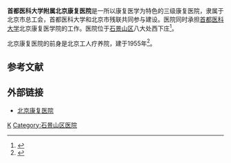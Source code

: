 {{Infobox hospital
| name = 首都医科大学附属北京康复医院
| name_en = Beijing Rehabilitation Hospital
| image = Beijing Rehabilitation Hospital (20220403121040).jpg
| caption = 
| address = [[北京市|北京市]][[石景山区|石景山区]][[苹果园街道_(北京市)|苹果园街道]]西下庄南路
| coordinates = {{coord|39.943745|116.190266|display=inline,title}}
| affiliation = [[首都医科大学|首都医科大学]]
| founded = 1955年
}}
'''首都医科大学附属北京康复医院'''是一所以康复医学为特色的三级康复医院，隶属于北京市总工会，首都医科大学和北京市残联共同参与建设。医院同时承担[[首都医科大学|首都医科大学]]北京康复医学院的工作。医院位于[[石景山区|石景山区]]八大处西下庄<ref>{{cite web |title=医院简介 |url=http://www.bjkfyy.com.cn/p-publish/jmst/thirdPage/about.jsp?keyword=101 |accessdate=2020-11-16}}</ref>。

北京康复医院的前身是北京工人疗养院，建于1955年<ref>{{cite news|url=http://acftu.people.com.cn/n/2013/0326/c67561-20914327.html|title=北京工人疗养院将建成三甲康复医院|work=[[工人日报|工人日报]]|date=2013-03-26|accessdate=2020-11-30}}</ref>。

==参考文献==
{{reflist}}

==外部链接==
*[http://www.bjkfyy.com.cn/ 北京康复医院]
[[Category:首都医科大学附属医院|K]]
[[Category:石景山区医院|Category:石景山区医院]]